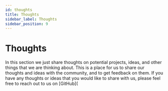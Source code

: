 ```yaml
---
id: thoughts
title: Thoughts
sidebar_label: Thoughts
sidebar_position: 9
---
```


# Thoughts

In this section we just share thoughts on potential projects, ideas, and other things that we are thinking about. This is a place for us to share our thoughts and ideas with the community, and to get feedback on them. If you have any thoughts or ideas that you would like to share with us, please feel free to reach out to us on [GitHub](

